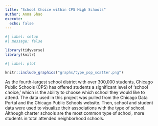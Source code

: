 ```yaml
---
title: "School Choice within CPS High Schools"
author: Anna Shao
execute:
  echo: false
---
```

<!--Schools have specific and unique offerings, often bringing in students of various backgrounds from across the city. This project explored the present situations of CPS high schools in the context of school choice.--> 

```r
#| label: setup
#| message: false

library(tidyverse)
library(knitr)
```

```r
#| label: plot

knitr::include_graphics("graphs/type_pop_scatter.png")
```

As the fourth-largest school district with over 300,000 students, Chicago Public Schools (CPS) has offered students a significant level of 'school choice,' which is the ability to choose which school they would like to attend. The data used in this project was pulled from the Chicago Data Portal and the Chicago Public Schools website. Then, school and student data were used to visualize their associations with the type of school. Although charter schools are the most common type of school, more students in total attended neighborhood schools. 

